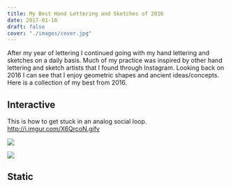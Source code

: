 ```yaml
---
title: My Best Hand Lettering and Sketches of 2016
date: 2017-01-16
draft: false
cover: "./images/cover.jpg"
---
```


After my year of lettering I continued going with my hand lettering and sketches on a daily basis. Much of my practice was inspired by other hand lettering and sketch artists that I found through Instagram. Looking back on 2016 I can see that I enjoy geometric shapes and ancient ideas/concepts. Here is a collection of my best from 2016.

## Interactive

This is how to get stuck in an analog social loop. http://i.imgur.com/X6QrcoN.gifv

<Flexbox gap>

[![](https://res.cloudinary.com/joelmturner/w_500,h_500,c_fill/blog/2017/01/viral-card-1-optimized.jpg)](https://res.cloudinary.com/joelmturner/w_500,h_500,c_fill/blog/2017/01/viral-card-1-optimized.jpg)

[![](https://res.cloudinary.com/joelmturner/w_500,h_500,c_fill/blog/2017/01/viral-card-2-optimized.jpg)](https://res.cloudinary.com/joelmturner/w_500,h_500,c_fill/blog/2017/01/viral-card-2-optimized.jpg)

</Flexbox>

## Static

<PostGallery recent={false} />

<!-- \[gallery columns="5" link="file" size="medium" ids="17401,17402,17403,17404,17405,17406,17407,17408,17409,17410,17411,17412,17413,17414,17415,17416,17417,17418,17419,17420,17421,17422,17423,17424,17425,17426,17427,17428,17429,17430"\] -->
